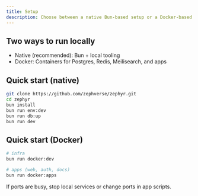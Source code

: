 ```yaml
---
title: Setup
description: Choose between a native Bun-based setup or a Docker-based setup.
---
```


## Two ways to run locally

- Native (recommended): Bun + local tooling
- Docker: Containers for Postgres, Redis, Meilisearch, and apps

## Quick start (native)

```bash
git clone https://github.com/zephverse/zephyr.git
cd zephyr
bun install
bun run env:dev
bun run db:up
bun run dev
```

## Quick start (Docker)

```bash
# infra
bun run docker:dev

# apps (web, auth, docs)
bun run docker:apps
```

If ports are busy, stop local services or change ports in app scripts.


